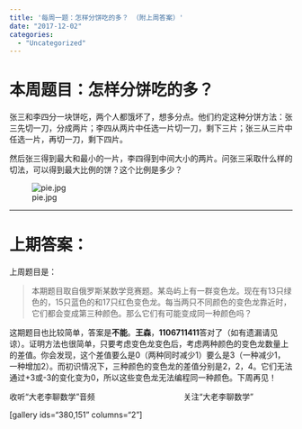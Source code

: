 ```yaml
---
title: '每周一题：怎样分饼吃的多？ （附上周答案）'
date: "2017-12-02"
categories:
  - "Uncategorized"
---
```


<h1>本周题目：怎样分饼吃的多？</h1>

张三和李四分一块饼吃，两个人都饿坏了，想多分点。他们约定这种分饼方法：张三先切一刀，分成两片；李四从两片中任选一片切一刀，剩下三片；张三从三片中任选一片，再切一刀，剩下四片。

然后张三得到最大和最小的一片，李四得到中间大小的两片。问张三采取什么样的切法，可以得到最大比例的饼？这个比例是多少？

![pie.jpg](https://dalaoliblog.wordpress.com/wp-content/uploads/2017/12/pie.jpg)

<hr />

<h1>上期答案：</h1>

上周题目是：

<blockquote>本期题目取自俄罗斯某数学竞赛题。某岛屿上有一群变色龙。现在有13只绿色的，15只蓝色的和17只红色变色龙。每当两只不同颜色的变色龙靠近时，它们都会变成第三种颜色。那么它们有可能变成同一种颜色吗？</blockquote>

这期题目也比较简单，答案是**不能**。**王森**，**1106711411**答对了（如有遗漏请见谅）。证明方法也很简单，只要考虑变色龙变色后，考虑两种颜色的变色龙数量上的差值。你会发现，这个差值要么是0（两种同时减少1）要么是3（一种减少1，一种增加2）。而初识情况下，三种颜色的变色龙的差值分别是2，2，4。它们无法通过+3或-3的变化变为0，所以这些变色龙无法编程同一种颜色。下周再见！

收听“大老李聊数学”音频                                        关注“大老李聊数学”

[gallery ids="380,151" columns="2"]